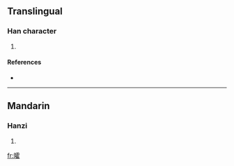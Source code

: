 ==Translingual==

===Han character===
{{Han char|rn=72|rad=日|as=16|sn=20|four=6101<sub>4</sub>|canj=日一月土 (AMBG)}}

# {{defn|Han|sort=日16}}

====References====
* {{Han ref|kx=0501.310|dkj=14251|dj=0872.040|hdz=21541.150|uh=66E4|ud=26340|bh=F452|bd=62546}}

----

==Mandarin==

===Hanzi===
{{cmn-hanzi|pin=[[huò]] ([[huo4]])|wg=huo<sup>4</sup>}}

# {{defn|Mandarin}}

[[fr:曤]]